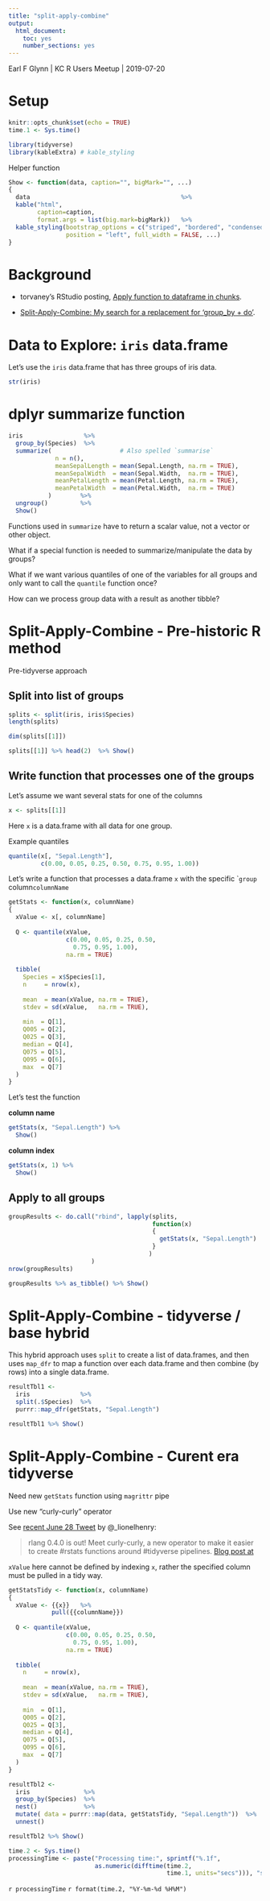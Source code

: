 ```yaml
---
title: "split-apply-combine"
output:
  html_document:
    toc: yes
    number_sections: yes
---
```


<style type="text/css">
div#TOC li {
    list-style:none;
    background-image:none;
    background-repeat:none;
    background-position:0;
}
</style>

Earl F Glynn | KC R Users Meetup | 2019-07-20

# Setup

```r
knitr::opts_chunk$set(echo = TRUE)
time.1 <- Sys.time()
```

```r
library(tidyverse)
library(kableExtra) # kable_styling
```

Helper function

```r
Show <- function(data, caption="", bigMark="", ...)
{
  data                                          %>%
  kable("html",
        caption=caption,
        format.args = list(big.mark=bigMark))   %>%
  kable_styling(bootstrap_options = c("striped", "bordered", "condensed"),
                position = "left", full_width = FALSE, ...)
}
```

# Background

* torvaney's RStudio posting, [Apply function to dataframe in chunks](https://community.rstudio.com/t/apply-function-to-dataframe-in-chunks/9067).

* [Split-Apply-Combine: My search for a replacement for 'group_by + do'](https://coolbutuseless.bitbucket.io/2018/03/03/split-apply-combine-my-search-for-a-replacement-for-group_by---do/).

# Data to Explore:  `iris` data.frame

Let's use the `iris` data.frame that has three groups of iris data.

```r
str(iris)
```

# dplyr summarize function

```r
iris                 %>%
  group_by(Species)  %>%
  summarize(                   # Also spelled `summarise`
             n = n(), 
             meanSepalLength = mean(Sepal.Length, na.rm = TRUE),
             meanSepalWidth  = mean(Sepal.Width,  na.rm = TRUE),
             meanPetalLength = mean(Petal.Length, na.rm = TRUE),
             meanPetalWidth  = mean(Petal.Width,  na.rm = TRUE)
           )        %>%
  ungroup()         %>%
  Show()
```

Functions used in `summarize` have to return a scalar value, not a vector or other object.

What if a special function is needed to summarize/manipulate the data by groups?

What if we want various quantiles of one of the variables for all groups and only want to call the `quantile` function once?

How can we process group data with a result as another tibble?

# Split-Apply-Combine - Pre-historic R method

Pre-tidyverse approach

## Split into list of groups

```r
splits <- split(iris, iris$Species)
length(splits)
```

```r
dim(splits[[1]])
```

```r
splits[[1]] %>% head(2)  %>% Show()
```

## Write function that processes one of the groups

Let's assume we want several stats for one of the columns 

```r
x <- splits[[1]]
```

Here `x` is a data.frame with all data for one group.

Example quantiles

```r
quantile(x[, "Sepal.Length"], 
         c(0.00, 0.05, 0.25, 0.50, 0.75, 0.95, 1.00))
```

Let's write a function that processes a data.frame `x` with the specific ``group` column`columnName`

```r
getStats <- function(x, columnName)
{
  xValue <- x[, columnName]
  
  Q <- quantile(xValue, 
                c(0.00, 0.05, 0.25, 0.50,
                  0.75, 0.95, 1.00),
                na.rm = TRUE)
  
  tibble(
    Species = x$Species[1],
    n     = nrow(x),
    
    mean  = mean(xValue, na.rm = TRUE),
    stdev = sd(xValue,   na.rm = TRUE),
    
    min  = Q[1],
    Q005 = Q[2],
    Q025 = Q[3],
    median = Q[4],
    Q075 = Q[5],
    Q095 = Q[6],
    max  = Q[7]
  )
}
```

Let's test the function

**column name**

```r
getStats(x, "Sepal.Length") %>%
  Show()
```

**column index**

```r
getStats(x, 1) %>%
  Show()
```

## Apply to all groups

```r
groupResults <- do.call("rbind", lapply(splits, 
                                        function(x)
                                        {
                                          getStats(x, "Sepal.Length")
                                        }
                                       )
                       )
nrow(groupResults)
```

```r
groupResults %>% as_tibble() %>% Show()
```

# Split-Apply-Combine - tidyverse / base hybrid

This hybrid approach uses `split` to create a list of data.frames, and then uses `map_dfr` to map a function over each data.frame and then combine (by rows) into a single data.frame.

```r
resultTbl1 <- 
  iris              %>% 
  split(.$Species)  %>%
  purrr::map_dfr(getStats, "Sepal.Length")

resultTbl1 %>% Show()
```

# Split-Apply-Combine - Curent era tidyverse

Need new `getStats` function using `magrittr` pipe

Use new "curly-curly" operator

See [recent June 28 Tweet](https://twitter.com/_lionelhenry/status/1144506303932489728) by @_lionelhenry:

> rlang 0.4.0 is out! Meet curly-curly, a new operator to make it easier to create #rstats functions around #tidyverse pipelines. [Blog post at](https://www.tidyverse.org/articles/2019/06/rlang-0-4-0/)  

`xValue` here cannot be defined by indexing `x`, rather the specified column must be pulled in a tidy way.

```r
getStatsTidy <- function(x, columnName)
{
  xValue <- {{x}}   %>% 
            pull({{columnName}})
  
  Q <- quantile(xValue, 
                c(0.00, 0.05, 0.25, 0.50,
                  0.75, 0.95, 1.00),
                na.rm = TRUE)
  
  tibble(
    n     = nrow(x),
    
    mean  = mean(xValue, na.rm = TRUE),
    stdev = sd(xValue,   na.rm = TRUE),
    
    min  = Q[1],
    Q005 = Q[2],
    Q025 = Q[3],
    median = Q[4],
    Q075 = Q[5],
    Q095 = Q[6],
    max  = Q[7]
  )
}
```

```r
resultTbl2 <- 
  iris               %>% 
  group_by(Species)  %>%
  nest()             %>%
  mutate( data = purrr::map(data, getStatsTidy, "Sepal.Length"))  %>%
  unnest()

resultTbl2 %>% Show()
```

```r
time.2 <- Sys.time()
processingTime <- paste("Processing time:", sprintf("%.1f",
                        as.numeric(difftime(time.2,
                                            time.1, units="secs"))), "secs\n")
```

`r processingTime`
`r format(time.2, "%Y-%m-%d %H%M")`                                     
